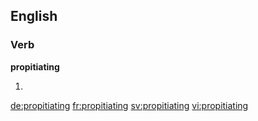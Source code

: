==English==

===Verb===
'''propitiating'''

# {{present participle of|propitiate}}

[[de:propitiating]]
[[fr:propitiating]]
[[sv:propitiating]]
[[vi:propitiating]]